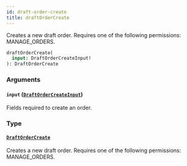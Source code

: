 ```yaml
---
id: draft-order-create
title: draftOrderCreate
---
```


Creates a new draft order. Requires one of the following permissions: MANAGE_ORDERS.

```graphql
draftOrderCreate(
  input: DraftOrderCreateInput!
): DraftOrderCreate
```

### Arguments

#### `input` ([`DraftOrderCreateInput`](../../../developer/api-reference/inputs/draft-order-create-input))

Fields required to create an order.

### Type

#### [`DraftOrderCreate`](../../../developer/api-reference/objects/draft-order-create)

Creates a new draft order. Requires one of the following permissions: MANAGE_ORDERS.
